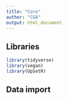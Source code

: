 ```yaml
---
title: "Core"
author: "CGA"
output: html_document
---
```


## Libraries

```r
library(tidyverse)
library(vegan)
library(UpSetR)
```

## Data import

```r

```

